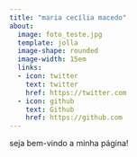 ---
title: "maria cecília macedo"
about:
  image: foto_teste.jpg
  template: jolla
  image-shape: rounded
  image-width: 15em 
  links:
  - icon: twitter
    text: twitter
    href: https://twitter.com
  - icon: github
    text: Github
    href: https://github.com
---

seja bem-vindo a minha página!
